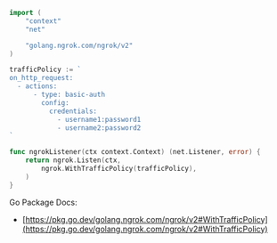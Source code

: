 ```go
import (
	"context"
	"net"

	"golang.ngrok.com/ngrok/v2"
)

trafficPolicy := `
on_http_request:
  - actions:
      - type: basic-auth
        config:
          credentials:
            - username1:password1
            - username2:password2
`

func ngrokListener(ctx context.Context) (net.Listener, error) {
	return ngrok.Listen(ctx,
		ngrok.WithTrafficPolicy(trafficPolicy),
	)
}
```

Go Package Docs:

- [https://pkg.go.dev/golang.ngrok.com/ngrok/v2#WithTrafficPolicy](https://pkg.go.dev/golang.ngrok.com/ngrok/v2#WithTrafficPolicy)
